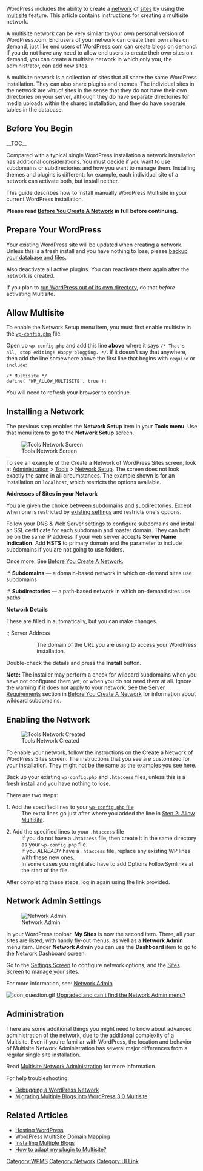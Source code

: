 {{Languages|
{{bn|একটি নেটওয়ার্ক তৈরি করুন}}
{{en|Create A Network}}
{{fr|Créer_un_réseau}}
{{ja|Create A Network}}
{{pt-br|Crie uma Rede}}
{{pt|Criar uma Rede}}
{{ru|Создание сети}}
{{th|การสร้างเครือข่าย}}
{{zh-hans|创建站点网络}}
{{es|Crear una red}}
}}

WordPress includes the ability to create a [[Glossary#Network|network]] of [[Glossary#Site|sites]] by using the [[Glossary#Multisite|multisite]] feature. This article contains instructions for creating a multisite network.

A multisite network can be very similar to your own personal version of WordPress.com. End users of your network can create their own sites on demand, just like end users of WordPress.com can create blogs on demand. If you do not have any need to allow end users to create their own sites on demand, you can create a multisite network in which only you, the administrator, can add new sites.

A multisite network is a collection of sites that all share the same WordPress installation. They can also share plugins and themes. The individual sites in the network are ''virtual'' sites in the sense that they do not have their own directories on your server, although they do have separate directories for media uploads within the shared installation, and they do have separate tables in the database.

== Before You Begin ==

__TOC__

Compared with a typical single WordPress installation a network installation has additional considerations. You must decide if you want to use subdomains or subdirectories and how you want to manage them. Installing themes and plugins is different: for example, each individual site of a network can activate both, but install neither.

This guide describes how to install manually WordPress Multisite in your current WordPress installation.

<strong>Please read [[Before You Create A Network]] in full before continuing.</strong>

== Prepare Your WordPress ==

Your existing WordPress site will be updated when creating a network. Unless this is a fresh install and you have nothing to lose, please [[WordPress Backups|backup your database and files]].


Also deactivate all active plugins. You can reactivate them again after the network is created.

If you plan to [[Giving WordPress Its Own Directory|run WordPress out of its own directory]], do that <em>before</em> activating Multisite.

== Allow Multisite ==

To enable the Network Setup menu item, you must first enable multisite in the [[Editing wp-config.php|<code>wp-config.php</code>]] file.

Open up <code>wp-config.php</code> and add this line '''above''' where it says <code>/* That's all, stop editing! Happy blogging. */</code>. If it doesn't say that anywhere, then add the line somewhere above the first line that begins with <code>require</code> or <code>include</code>:

 /* Multisite */
 define( 'WP_ALLOW_MULTISITE', true );

You will need to refresh your browser to continue.

== Installing a Network ==
The previous step enables the '''Network Setup''' item in your '''Tools menu'''. Use that menu item to go to the '''Network Setup''' screen.

[[Image:network-create.png|thumb|Tools Network Screen]]

To see an example of the Create a Network of WordPress Sites screen, look at [[Administration Screens|Administration]] > [[Administration Screens#Tools|Tools]] > [[Tools Network Screen|Network Setup]]. The screen does not look exactly the same in all circumstances. The example shown is for an installation on <code>localhost</code>, which restricts the options available.

'''Addresses of Sites in your Network'''

You are given the choice between subdomains and subdirectories. Except when one is restricted by [[Before_You_Create_A_Network#WordPress_Settings_Requirements|existing settings]] and restricts one's options.

Follow your DNS & Web Server settings to configure subdomains and install an SSL certificate for each subdomain and master domain. They can both be on the same IP address if your web server accepts '''Server Name Indication'''. Add '''HSTS''' to primary domain and the parameter to include subdomains if you are not going to use folders.

Once more: See [http://codex.wordpress.org/Before_You_Create_A_Network Before You Create A Network].

:* '''Subdomains''' &mdash; a domain-based network in which on-demand sites use subdomains
:* '''Subdirectories''' &mdash; a path-based network in which on-demand sites use paths

'''Network Details'''

These are filled in automatically, but you can make changes.
:; Server Address
:: The domain of the URL you are using to access your WordPress installation.
:; Network Title 	
:: The title of your network as a whole.
:; Admin Email Address
:: Your email address as super admin of the network as a whole.

Double-check the details and press the '''Install''' button.

'''Note:''' The installer may perform a check for wildcard subdomains when you have not configured them yet, or when you do not need them at all. Ignore the warning if it does not apply to your network. See the [http://codex.wordpress.org/Before_You_Create_A_Network#Server_Requirements Server Requirements] section in [[Before You Create A Network]] for information about wildcard subdomains.

== Enabling the Network ==
[[Image:tools-network-created.png|thumb|Tools Network Created]]

To enable your network, follow the instructions on the Create a Network of WordPress Sites screen. The instructions that you see are customized for your installation. They might not be the same as the examples you see here.

Back up your existing <code>wp-config.php</code> and <code>.htaccess</code> files, unless this is a fresh install and you have nothing to lose.

There are two steps:

;1. Add the specified lines to your [[Editing wp-config.php|<code>wp-config.php</code> file]]
: The extra lines go just after where you added the line in [[#Step 2: Allow Multisite|Step 2: Allow Multisite]].

;2. Add the specified lines to your <code>.htaccess</code> file
: If you do not have a <code>.htaccess</code> file, then create it in the same directory as your <code>wp-config.php</code> file.
:If you <em>ALREADY</em> have a <code>.htaccess</code> file, replace any existing WP lines with these new ones.
: In some cases you might also have to add Options FollowSymlinks at the start of the file.

After completing these steps, log in again using the link provided.

== Network Admin Settings ==

[[Image:network-admin-link.png|left|Network Admin]]

In your WordPress toolbar, <b>My Sites</b> is now the second item. There, all your sites are listed, with handy fly-out menus, as well as a '''Network Admin''' menu item. Under '''Network Admin''' you can use the '''Dashboard''' item to go to the Network Dashboard screen.

Go to the [[Network Admin#Settings|Settings Screen]] to configure network options, and the [[Network Admin#Sites|Sites Screen]] to manage your sites.

For more information, see: [[Network Admin]]

[[File:icon_question.gif‎|alt=?]] [[Multisite_Network_Administration#Network Admin Link Location|Upgraded and can't find the Network Admin menu?]]

== Administration ==

There are some additional things you might need to know about advanced administration of the network, due to the additional complexity of a Multisite. Even if you're familiar with WordPress, the location and behavior of Multisite Network Administration has several major differences from a regular single site installation.

Read [[Multisite Network Administration]] for more information.

For help troubleshooting:

* [[Debugging a WordPress Network]]
* [[Migrating Multiple Blogs into WordPress 3.0 Multisite]]

== Related Articles ==

* [http://codex.wordpress.org/Hosting_WordPress Hosting WordPress]
* [[WordPress_Multisite_Domain_Mapping|WordPress MultiSite Domain Mapping]]
* [[Installing Multiple Blogs]]
* [http://stackoverflow.com/questions/13960514/how-to-adapt-my-plugin-to-multisite/ How to adapt my plugin to Multisite?]

[[Category:WPMS]]
[[Category:Network]]
[[Category:UI Link]]